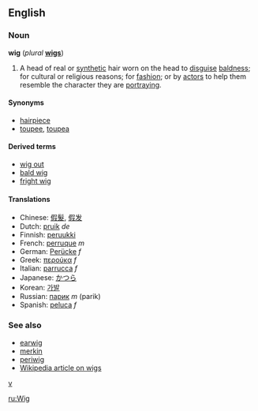 ==English==
===Noun===
'''wig''' (''plural'' '''[[wigs]]''')

#A head of real or [[synthetic]] hair worn on the head to [[disguise]] [[baldness]]; for cultural or religious reasons; for [[fashion]]; or by [[actor]]s to help them resemble the character they are [[portray]]ing.

====Synonyms====
*[[hairpiece]]
*[[toupee]], [[toupe]][http://namedoing.blogchina.com/ a]

====Derived terms====
*[[wig out]]
*[[bald wig]]
*[[fright wig]]

====Translations====
*Chinese: [[假髮]], [[假发]]
*Dutch: [[pruik]] ''de''
*Finnish: [[peruukki#Finnish|peruukki]]
*French: [[perruque]] ''m''
*German: [[Perücke]] ''f''
*Greek: [[περούκα]] ''f''
*Italian: [[parrucca]] ''f''
*Japanese: [[かつら]]
*Korean: [[가발]]
*Russian: [[парик]] ''m'' (parik)
*Spanish: [[peluca]] ''f''

===See also===
*[[earwig]]
*[[merkin]]
*[[periwig]]
*[[w:Wig|Wikipedia article on wigs]]
[http://www.beautyhair-market.com v]

[[ru:Wig]]